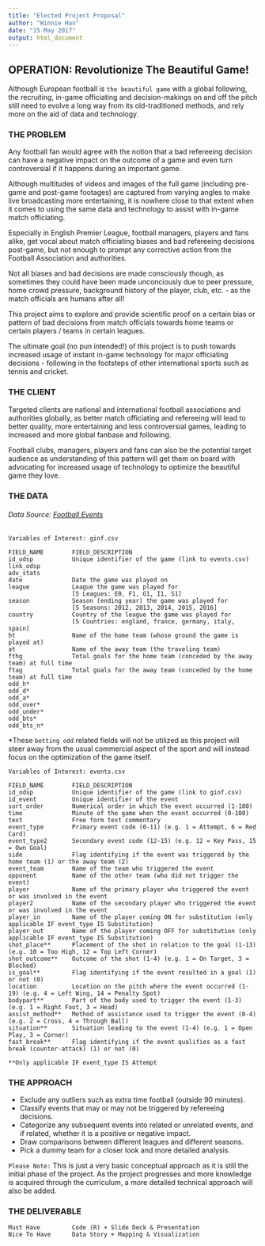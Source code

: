 ```yaml
---
title: "Elected Project Proposal"
author: "Winnie Han"
date: "15 May 2017"
output: html_document
---
```



## OPERATION: Revolutionize The Beautiful Game!
Although European football is `the beautiful game` with a global following, the recruiting, in-game officiating and decision-makings on and off the pitch still need to evolve a long way from its old-traditioned methods, and rely more on the aid of data and technology.


### THE PROBLEM
Any football fan would agree with the notion that a bad refereeing decision can have a negative impact on the outcome of a game and even turn controversial if it happens during an important game.

Although multitudes of videos and images of the full game (including pre-game and post-game footages) are captured from varying angles to make live broadcasting more entertaining, it is nowhere close to that extent when it comes to using the same data and technology to assist with in-game match officiating.

Especially in English Premier League, football managers, players and fans alike, get vocal about match officiating biases and bad refereeing decisions post-game, but not enough to prompt any corrective action from the Football Association and authorities. 

Not all biases and bad decisions are made consciously though, as sometimes they could have been made unconciously due to peer pressure, home crowd pressure, background history of the player, club, etc. - as the match officials are humans after all!

This project aims to explore and provide scientific proof on a certain bias or pattern of bad decisions from match officials towards home teams or certain players / teams in certain leagues.

The ultimate goal (no pun intended!) of this project is to push towards increased usage of instant in-game technology for major officiating decisions - following in the footsteps of other international sports such as tennis and cricket.


### THE CLIENT
Targeted clients are national and international football associations and authorities globally, as better match officiating and refereeing will lead to better quality, more entertaining and less controversial games, leading to increased and more global fanbase and following.

Football clubs, managers, players and fans can also be the potential target audience as understanding of this pattern will get them on board with advocating for increased usage of technology to optimize the beautiful game they love.


### THE DATA
###### Data Source: [Football Events](https://www.kaggle.com/secareanualin/football-events)
```
Variables of Interest: ginf.csv

FIELD_NAME        FIELD_DESCRIPTION
id_odsp           Unique identifier of the game (link to events.csv)
link_odsp
adv_stats
date              Date the game was played on
league            League the game was played for
                  [5 Leagues: E0, F1, G1, I1, S1]
season            Season (ending year) the game was played for 
                  [5 Seasons: 2012, 2013, 2014, 2015, 2016] 
country           Country of the league the game was played for 
                  [5 Countries: england, france, germany, italy, spain]
ht                Name of the home team (whose ground the game is played at)
at                Name of the away team (the traveling team)
fthg              Total goals for the home team (conceded by the away team) at full time
ftag              Total goals for the away team (conceded by the home team) at full time
odd_h*
odd_d*
odd_a*
odd_over*
odd_under*
odd_bts*
odd_bts_n*
```
*These `betting odd` related fields will not be utilized as this project will steer away from the usual commercial aspect of the sport and will instead focus on the optimization of the game itself. 

```
Variables of Interest: events.csv

FIELD_NAME        FIELD_DESCRIPTION
id_odsp           Unique identifier of the game (link to ginf.csv)
id_event          Unique identifier of the event
sort_order        Numerical order in which the event occurred (1-180)
time              Minute of the game when the event occurred (0-100)
text              Free form text commentary
event_type        Primary event code (0-11) (e.g. 1 = Attempt, 6 = Red Card)
event_type2       Secondary event code (12-15) (e.g. 12 = Key Pass, 15 = Own Goal)
side              Flag identifying if the event was triggered by the home team (1) or the away team (2) 
event_team        Name of the team who triggered the event
opponent          Name of the other team (who did not trigger the event)
player            Name of the primary player who triggered the event or was involved in the event
player2           Name of the secondary player who triggered the event or was involved in the event
player_in         Name of the player coming ON for substitution (only applicable IF event_type IS Substitution)
player_out        Name of the player coming OFF for substitution (only applicable IF event_type IS Substitution)
shot_place**      Placement of the shot in relation to the goal (1-13) (e.g. 10 = Too High, 12 = Top Left Corner)
shot_outcome**    Outcome of the shot (1-4) (e.g. 1 = On Target, 3 = Blocked)
is_goal**         Flag identifying if the event resulted in a goal (1) or not (0)
location          Location on the pitch where the event occurred (1-19) (e.g. 4 = Left Wing, 14 = Penalty Spot)
bodypart**        Part of the body used to trigger the event (1-3) (e.g. 1 = Right Foot, 3 = Head)
assist_method**   Method of assistance used to trigger the event (0-4) (e.g. 2 = Cross, 4 = Through Ball)
situation**       Situation leading to the event (1-4) (e.g. 1 = Open Play, 3 = Corner)
fast_break**      Flag identifying if the event qualifies as a fast break (counter-attack) (1) or not (0)

**Only applicable IF event_type IS Attempt
```


### THE APPROACH

- Exclude any outliers such as extra time football (outside 90 minutes).
- Classify events that may or may not be triggered by refereeing decisions.
- Categorize any subsequent events into related or unrelated events, and if related, whether it is a positive or negative impact.
- Draw comparisons between different leagues and different seasons.
- Pick a dummy team for a closer look and more detailed analysis.

`Please Note:` This is just a very basic conceptual approach as it is still the initial phase of the project. As the project progresses and more knowledge is acquired through the curriculum, a more detailed technical approach will also be added.


### THE DELIVERABLE
```
Must Have         Code (R) + Slide Deck & Presentation
Nice To Have      Data Story + Mapping & Visualization
```
